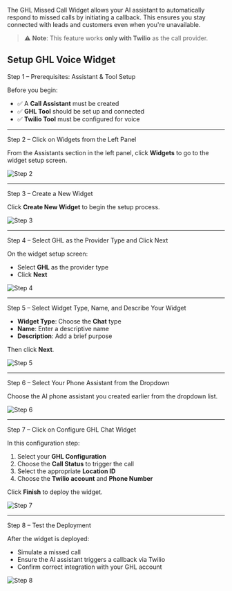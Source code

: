 The GHL Missed Call Widget allows your AI assistant to automatically respond to missed calls by initiating a callback. This ensures you stay connected with leads and customers even when you're unavailable.

> ⚠️ **Note**: This feature works **only with Twilio** as the call provider.


## Setup GHL Voice Widget

Step 1 – Prerequisites: Assistant & Tool Setup

Before you begin:

- ✅ A **Call Assistant** must be created  
- ✅ **GHL Tool** should be set up and connected  
- ✅ **Twilio Tool** must be configured for voice

---

Step 2 – Click on Widgets from the Left Panel

From the Assistants section in the left panel, click **Widgets** to go to the widget setup screen.

![Step 2](images/GHLVoice/GHLVoice2.png)

---

Step 3 – Create a New Widget

Click **Create New Widget** to begin the setup process.

![Step 3](images/GHLVoice/GHLVoice3.png)

---

Step 4 – Select GHL as the Provider Type and Click Next

On the widget setup screen:

- Select **GHL** as the provider type  
- Click **Next**

![Step 4](images/GHLVoice/GHLVoice4.png)

---

Step 5 – Select Widget Type, Name, and Describe Your Widget

- **Widget Type**: Choose the **Chat** type  
- **Name**: Enter a descriptive name  
- **Description**: Add a brief purpose

Then click **Next**.

![Step 5](images/GHLVoice/GHLVoice5.png)

---

Step 6 – Select Your Phone Assistant from the Dropdown

Choose the AI phone assistant you created earlier from the dropdown list.

![Step 6](images/GHLVoice/GHLVoice6.png)

---

Step 7 – Click on Configure GHL Chat Widget

In this configuration step:

1. Select your **GHL Configuration**  
2. Choose the **Call Status** to trigger the call  
3. Select the appropriate **Location ID**  
4. Choose the **Twilio account** and **Phone Number**

Click **Finish** to deploy the widget.

![Step 7](images/GHLVoice/GHLVoice7.png)

---

Step 8 – Test the Deployment

After the widget is deployed:

- Simulate a missed call
- Ensure the AI assistant triggers a callback via Twilio
- Confirm correct integration with your GHL account

![Step 8](images/GHLVoice/GHLVoice8.png)


